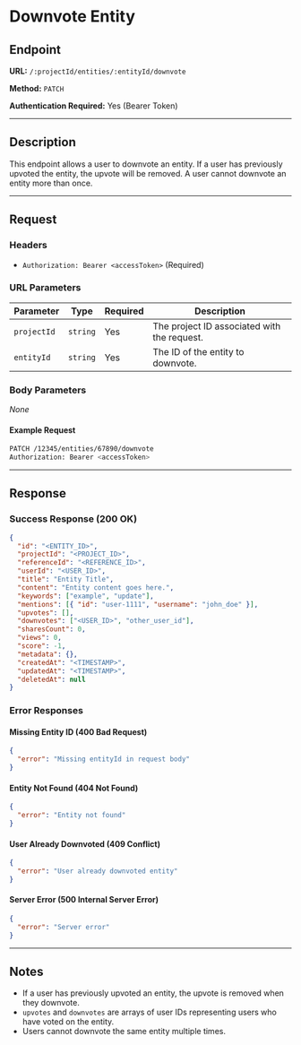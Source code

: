 # Downvote Entity

## Endpoint

**URL:** `/:projectId/entities/:entityId/downvote`

**Method:** `PATCH`

**Authentication Required:** Yes (Bearer Token)

----------

## Description

This endpoint allows a user to downvote an entity. If a user has previously upvoted the entity, the upvote will be removed. A user cannot downvote an entity more than once.

----------

## Request

### Headers

-   `Authorization: Bearer <accessToken>` (Required)

### URL Parameters


| Parameter    | Type     | Required | Description |
|-------------|----------|----------|-------------|
| `projectId` | `string` | Yes      | The project ID associated with the request. |
| `entityId`  | `string` | Yes      | The ID of the entity to downvote. |

### Body Parameters

_None_

#### Example Request

```sh
PATCH /12345/entities/67890/downvote
Authorization: Bearer <accessToken>
```

----------

## Response

### Success Response (200 OK)

```json
{
  "id": "<ENTITY_ID>",
  "projectId": "<PROJECT_ID>",
  "referenceId": "<REFERENCE_ID>",
  "userId": "<USER_ID>",
  "title": "Entity Title",
  "content": "Entity content goes here.",
  "keywords": ["example", "update"],
  "mentions": [{ "id": "user-1111", "username": "john_doe" }],
  "upvotes": [],
  "downvotes": ["<USER_ID>", "other_user_id"],
  "sharesCount": 0,
  "views": 0,
  "score": -1,
  "metadata": {},
  "createdAt": "<TIMESTAMP>",
  "updatedAt": "<TIMESTAMP>",
  "deletedAt": null
}
```

### Error Responses

#### Missing Entity ID (400 Bad Request)

```json
{
  "error": "Missing entityId in request body"
}
```

#### Entity Not Found (404 Not Found)

```json
{
  "error": "Entity not found"
}
```

#### User Already Downvoted (409 Conflict)

```json
{
  "error": "User already downvoted entity"
}
```

#### Server Error (500 Internal Server Error)

```json
{
  "error": "Server error"
}
```

----------

## Notes

-   If a user has previously upvoted an entity, the upvote is removed when they downvote.
-   `upvotes` and `downvotes` are arrays of user IDs representing users who have voted on the entity.
-   Users cannot downvote the same entity multiple times.